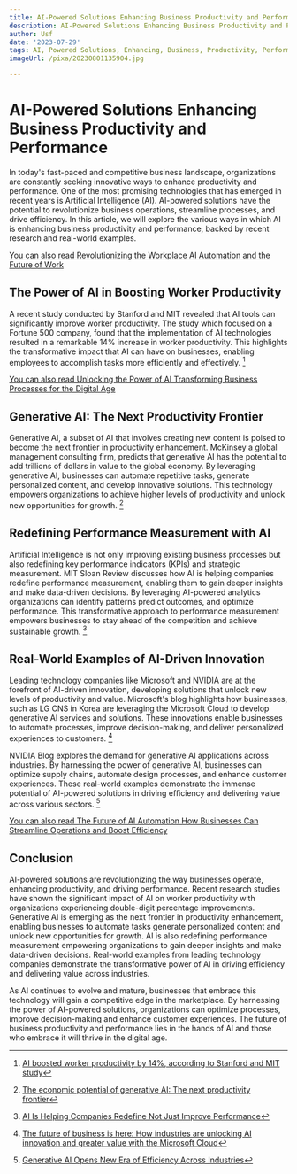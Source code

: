 ```yaml
---
title: AI-Powered Solutions Enhancing Business Productivity and Performance
description: AI-Powered Solutions Enhancing Business Productivity and Performance
author: Usf
date: '2023-07-29'
tags: AI, Powered Solutions, Enhancing, Business, Productivity, Performance
imageUrl: /pixa/20230801135904.jpg

---
```

# AI-Powered Solutions Enhancing Business Productivity and Performance

In today's fast-paced and competitive business landscape,  organizations are constantly seeking  innovative ways to enhance productivity and  performance. One of the most promising  technologies that has emerged in recent years is Artificial Intelligence (AI). AI-powered solutions have the potential to revolutionize business operations, streamline processes, and drive efficiency. In this article, we will explore the various ways in which AI is enhancing  business productivity and performance, backed by recent  research and real-world examples.

[You can also read Revolutionizing the Workplace AI Automation and the Future of  Work](Revolutionizing%20the%20Workplace%20AI%20Automation%20and%20the%20Future%20of%20Work)


## The Power of AI  in Boosting Worker Productivity

A recent  study conducted by Stanford and MIT revealed  that AI tools can significantly improve worker productivity. The study which focused  on a Fortune  500 company, found that the implementation of  AI technologies resulted in a remarkable 14% increase in worker productivity. This highlights the transformative impact that AI can have on  businesses, enabling employees to accomplish tasks more  efficiently and effectively. [^1^]

[You can also read Unlocking the Power of AI Transforming Business Processes for the Digital Age](Unlocking%20the%20Power%20of%20AI%20Transforming%20Business%20Processes%20for%20the%20Digital%20Age)


## Generative AI:  The Next Productivity Frontier

Generative AI, a  subset of AI  that involves creating new content is poised to become  the next frontier  in productivity enhancement. McKinsey a global management consulting firm, predicts that generative AI has the potential to add trillions of dollars in  value to the global economy. By leveraging generative AI, businesses can automate  repetitive tasks, generate  personalized content, and develop innovative solutions. This technology  empowers organizations to achieve higher levels of productivity and unlock new opportunities for growth. [^2^]

## Redefining Performance Measurement  with AI

Artificial  Intelligence is not only improving  existing business processes but also redefining key performance indicators (KPIs) and strategic measurement. MIT Sloan Review  discusses how AI is  helping companies redefine performance measurement, enabling them to gain deeper  insights and make data-driven  decisions. By  leveraging AI-powered analytics  organizations can identify patterns predict outcomes, and  optimize performance. This transformative approach to performance measurement empowers businesses to stay ahead of the  competition and achieve sustainable growth. [^3^]

## Real-World Examples  of AI-Driven Innovation

Leading technology companies like  Microsoft and NVIDIA  are at  the forefront of AI-driven innovation, developing solutions  that unlock new levels of productivity and value. Microsoft's blog highlights how businesses, such as LG CNS in Korea are leveraging the Microsoft Cloud to develop generative AI services and solutions. These  innovations enable businesses to automate processes, improve decision-making, and deliver personalized experiences to customers. [^4^]

NVIDIA Blog explores the demand for generative AI applications across industries. By harnessing the power of generative AI, businesses can optimize supply chains, automate design processes, and enhance customer  experiences. These real-world examples demonstrate  the immense potential of AI-powered solutions in  driving efficiency and delivering value  across various sectors.  [^5^]

[You can also read The  Future of AI Automation How Businesses Can Streamline  Operations and Boost Efficiency](The%20Future%20of%20AI%20Automation%20How%20Businesses%20Can%20Streamline%20Operations%20and%20Boost%20Efficiency)


## Conclusion

AI-powered solutions are revolutionizing the way businesses operate, enhancing productivity, and driving performance. Recent research studies  have shown the significant impact of AI on worker productivity with organizations experiencing  double-digit percentage improvements. Generative AI  is emerging as the  next frontier in productivity enhancement, enabling businesses to  automate tasks generate  personalized content and unlock new opportunities for growth. AI is also redefining performance measurement empowering organizations to gain deeper insights and make data-driven decisions. Real-world examples from leading  technology companies demonstrate the transformative power  of AI in  driving efficiency and delivering value across industries.

As AI continues to  evolve  and mature, businesses that embrace this  technology will gain a competitive edge  in the marketplace. By harnessing  the power of AI-powered solutions, organizations can optimize processes, improve decision-making and enhance customer experiences. The future of business productivity and performance lies in the hands  of  AI and those who  embrace it will thrive in the digital age.

[^1^]: [AI boosted worker productivity by 14%, according to Stanford and MIT study](https://www.cnbc.com/2023/04/25/stanford-and-mit-study-ai-boosted-worker-productivity-by-14percent.html)
[^2^]: [The economic potential of generative AI: The  next productivity frontier](https://www.mckinsey.com/capabilities/mckinsey-digital/our-insights/the-economic-potential-of-generative-ai-the-next-productivity-frontier)
[^3^]: [AI Is Helping Companies Redefine Not Just Improve Performance](https://sloanreview.mit.edu/article/ai-is-helping-companies-redefine-not-just-improve-performance/)
[^4^]: [The future of business is here: How industries are unlocking AI  innovation and greater value with the Microsoft Cloud](https://blogs.microsoft.com/blog/2023/07/24/the-future-of-business-is-here-how-industries-are-unlocking-ai-innovation-and-greater-value-with-the-microsoft-cloud/)
[^5^]: [Generative AI Opens  New Era of Efficiency Across Industries](https://blogs.nvidia.com/blog/2023/07/13/generative-ai-for-industries/)